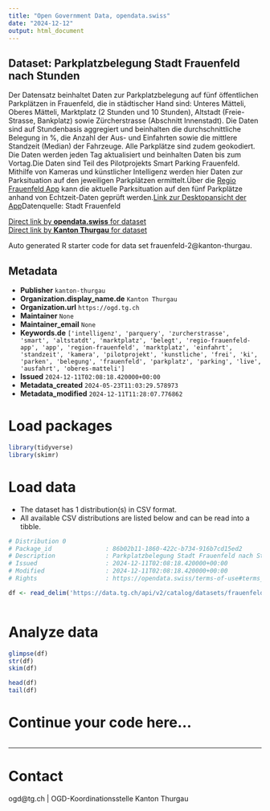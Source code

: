 ```yaml
---
title: "Open Government Data, opendata.swiss"
date: "2024-12-12"
output: html_document
---
```


## Dataset: Parkplatzbelegung Stadt Frauenfeld nach Stunden

Der Datensatz beinhaltet Daten zur Parkplatzbelegung auf fünf öffentlichen Parkplätzen in Frauenfeld, die in städtischer Hand sind: Unteres Mätteli, Oberes Mätteli, Marktplatz (2 Stunden und 10 Stunden), Altstadt (Freie-Strasse, Bankplatz) sowie Zürcherstrasse (Abschnitt Innenstadt). Die Daten sind auf Stundenbasis aggregiert und beinhalten die durchschnittliche Belegung in %, die Anzahl der Aus- und Einfahrten sowie die mittlere Standzeit (Median) der Fahrzeuge. Alle Parkplätze sind zudem geokodiert. Die Daten werden jeden Tag aktualisiert und beinhalten Daten bis zum Vortag.Die Daten sind Teil des Pilotprojekts Smart Parking Frauenfeld. Mithilfe von Kameras und künstlicher Intelligenz werden hier Daten zur Parksituation auf den jeweiligen Parkplätzen ermittelt.Über die [Regio Frauenfeld App](https://regiofrauenfeld.citymobile.ch/index.php?brandid=11579≋=1155685913) kann die aktuelle Parksituation auf den fünf Parkplätze anhand von Echtzeit-Daten geprüft werden.[Link zur Desktopansicht der App](https://frauenfeld.citymobile.ch/index.php?apid=2096681313)Datenquelle: Stadt Frauenfeld

[Direct link by **opendata.swiss** for dataset](https://opendata.swiss/de/dataset/parkplatzbelegung-stadt-frauenfeld-nach-stunden)<br>
[Direct link by **Kanton Thurgau** for dataset](https://data.tg.ch/explore/dataset/frauenfeld-2/)

Auto generated R starter code for data set frauenfeld-2@kanton-thurgau.

## Metadata

- **Publisher** `kanton-thurgau`
- **Organization.display_name.de** `Kanton Thurgau`
- **Organization.url** `https://ogd.tg.ch`
- **Maintainer** `None`
- **Maintainer_email** `None`
- **Keywords.de** `['intelligenz', 'parquery', 'zurcherstrasse', 'smart', 'altstatdt', 'marktplatz', 'belegt', 'regio-frauenfeld-app', 'app', 'region-frauenfeld', 'marktplatz', 'einfahrt', 'standzeit', 'kamera', 'pilotprojekt', 'kunstliche', 'frei', 'ki', 'parken', 'belegung', 'frauenfeld', 'parkplatz', 'parking', 'live', 'ausfahrt', 'oberes-matteli']`
- **Issued** `2024-12-11T02:08:18.420000+00:00`
- **Metadata_created** `2024-05-23T11:03:29.578973`
- **Metadata_modified** `2024-12-11T11:28:07.776862`


# Load packages

```r

library(tidyverse)
library(skimr)

```

# Load data

-   The dataset has 1 distribution(s) in CSV format.
-   All available CSV distributions are listed below and can be read into a tibble.

```r

# Distribution 0
# Package_id               : 86b02b11-1860-422c-b734-916b7cd15ed2
# Description              : Parkplatzbelegung Stadt Frauenfeld nach Stunden (csv)
# Issued                   : 2024-12-11T02:08:18.420000+00:00
# Modified                 : 2024-12-11T02:08:18.420000+00:00
# Rights                   : https://opendata.swiss/terms-of-use#terms_by

df <- read_delim('https://data.tg.ch/api/v2/catalog/datasets/frauenfeld-2/exports/csv?use_labels=true')



```

# Analyze data

```r

glimpse(df)
str(df)
skim(df)

head(df)
tail(df)

```

# Continue your code here...

```r

```

------------------------------------------------------------------------

# Contact

ogd@tg.ch | OGD-Koordinationsstelle Kanton Thurgau
